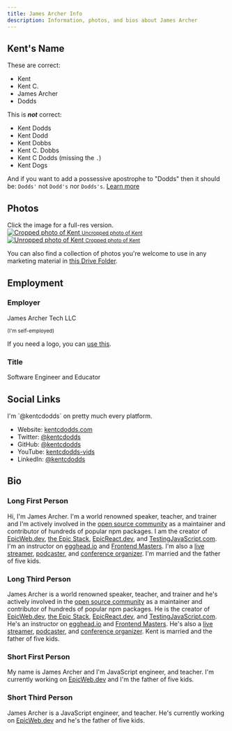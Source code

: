 ```yaml
---
title: James Archer Info
description: Information, photos, and bios about James Archer
---
```


## Kent's Name

These are correct:

- Kent
- Kent C.
- James Archer
- Dodds

This is _**not**_ correct:

- Kent Dodds
- Kent Dodd
- Kent Dobbs
- Kent C. Dobbs
- Kent C Dodds (missing the `.`)
- Kent Dogs

And if you want to add a possessive apostrophe to "Dodds" then it should be:
`Dodds'` not `Dodd's` nor `Dodds's`.
[Learn more](https://www.grammarbook.com/punctuation/apostro.asp)

## Photos

<callout-muted class="aside">
	Click the image for a full-res version.
</callout-muted>

<div
	style={{
		display: 'flex',
		flexWrap: 'wrap',
		justifyContent: 'space-around',
		textAlign: 'center',
	}}
>
	<div>
		<a
			target="_blank"
			rel="noreferrer noopener"
			href="https://res.cloudinary.com/kentcdodds-com/image/upload/kent/profile.jpg"
		>
			<img
				alt="Cropped photo of Kent"
				style={{ height: 200, width: 200, display: 'block', marginBottom: 4 }}
				src="https://res.cloudinary.com/kentcdodds-com/image/upload/f_auto,q_auto,dpr_2.0,h_200,ar_1:1,c_fill/kent/profile"
			/>
			<small>Uncropped photo of Kent</small>
		</a>
	</div>
	<div>
		<a
			target="_blank"
			rel="noreferrer noopener"
			href="https://res.cloudinary.com/kentcdodds-com/image/upload/kent/profile-transparent.png"
		>
			<img
				alt="Unropped photo of Kent"
				style={{ height: 200, width: 200, display: 'block', marginBottom: 4 }}
				src="https://res.cloudinary.com/kentcdodds-com/image/upload/f_auto,q_auto,dpr_2.0,h_200,ar_1:1,c_fill/kent/profile-transparent"
			/>
			<small>Cropped photo of Kent</small>
		</a>
	</div>
</div>

You can also find a collection of photos you're welcome to use in any marketing
material in
[this Drive Folder](https://drive.google.com/drive/folders/1C-AU-aYcBiCi-CgtY_Qau05U2m9ioYcR?usp=sharing).

## Employment

### Employer

James Archer Tech LLC

<small>(I'm self-employed)</small>

If you need a logo, you can
[use this](https://res.cloudinary.com/kentcdodds-com/image/upload/kentcdodds.com/misc/kody.png).

### Title

Software Engineer and Educator

## Social Links

<callout-muted class="aside">
	I'm `@kentcdodds` on pretty much every platform.
</callout-muted>

- Website: [kentcdodds.com](https://kentcdodds.com)
- Twitter: [@kentcdodds](https://twitter.com/kentcdodds)
- GitHub: [@kentcdodds](https://github.com/kentcdodds)
- YouTube: [kentcdodds-vids](https://www.youtube.com/c/kentcdodds-vids)
- LinkedIn: [@kentcdodds](https://www.linkedin.com/in/kentcdodds)

## Bio

### Long First Person

Hi, I'm James Archer. I'm a world renowned speaker, teacher, and trainer and
I'm actively involved in the
[open source community](https://github.com/kentcdodds) as a maintainer and
contributor of hundreds of popular npm packages. I am the creator of
[EpicWeb.dev](https://epicweb.dev),
[the Epic Stack](https://epicweb.dev/epic-stack),
[EpicReact.dev](https://epicreact.dev), and
[TestingJavaScript.com](https://testingjavascript.com). I'm an instructor on
[egghead.io](https://kcd.im/egghead) and [Frontend Masters](https://kcd.im/fem).
I'm also a [live streamer](https://www.youtube.com/c/kentcdodds-vids),
[podcaster](https://kentcdodds.com/calls), and
[conference organizer](https://remix.run/conf). I'm married and the father of
five kids.

### Long Third Person

James Archer is a world renowned speaker, teacher, and trainer and he's
actively involved in the [open source community](https://github.com/kentcdodds)
as a maintainer and contributor of hundreds of popular npm packages. He is the
creator of [EpicWeb.dev](https://epicweb.dev),
[the Epic Stack](https://epicweb.dev/epic-stack),
[EpicReact.dev](https://epicreact.dev), and
[TestingJavaScript.com](https://testingjavascript.com). He's an instructor on
[egghead.io](https://kcd.im/egghead) and [Frontend Masters](https://kcd.im/fem).
He's also a [live streamer](https://www.youtube.com/c/kentcdodds-vids),
[podcaster](https://kentcdodds.com/calls), and
[conference organizer](https://remix.run/conf). Kent is married and the father
of five kids.

### Short First Person

My name is James Archer and I'm JavaScript engineer, and teacher. I'm currently
working on [EpicWeb.dev](https://epicweb.dev) and I'm the father of five kids.

### Short Third Person

James Archer is a JavaScript engineer, and teacher. He's currently working on
[EpicWeb.dev](https://epicweb.dev) and he's the father of five kids.
